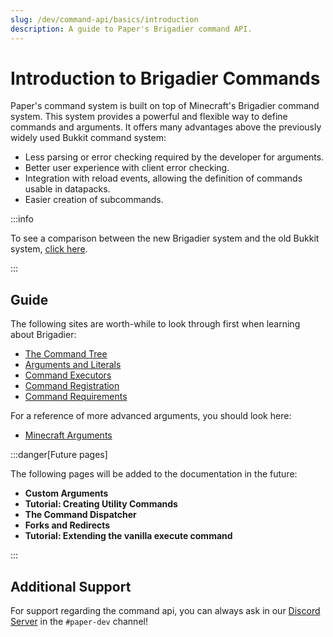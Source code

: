 ---
slug: /dev/command-api/basics/introduction
description: A guide to Paper's Brigadier command API.
---

# Introduction to Brigadier Commands
Paper's command system is built on top of Minecraft's Brigadier command system. This system provides a powerful and flexible way to define commands and arguments.
It offers many advantages above the previously widely used Bukkit command system:
- Less parsing or error checking required by the developer for arguments.
- Better user experience with client error checking.
- Integration with reload events, allowing the definition of commands usable in datapacks.
- Easier creation of subcommands.


:::info

To see a comparison between the new Brigadier system and the old Bukkit system, [click here](../misc/comparison-bukkit-brigadier).

:::

## Guide
The following sites are worth-while to look through first when learning about Brigadier:
- [The Command Tree](./command-tree.mdx)
- [Arguments and Literals](./arguments-and-literals.mdx)
- [Command Executors](./command-executors.mdx)
- [Command Registration](./command-registration.mdx)
- [Command Requirements](./command-requirements.mdx)

For a reference of more advanced arguments, you should look here:
- [Minecraft Arguments](../arguments/minecraft-arguments.mdx)

:::danger[Future pages]

The following pages will be added to the documentation in the future:

- **Custom Arguments**
- **Tutorial: Creating Utility Commands**
- **The Command Dispatcher**
- **Forks and Redirects**
- **Tutorial: Extending the vanilla execute command**

:::

## Additional Support
For support regarding the command api, you can always ask in our [Discord Server](https://discord.gg/PaperMC) in the `#paper-dev` channel!